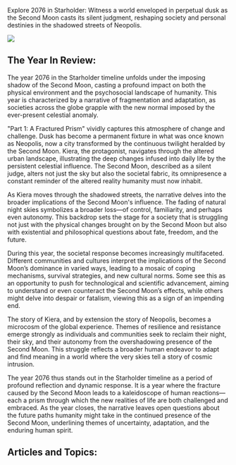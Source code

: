 Explore 2076 in Starholder: Witness a world enveloped in perpetual dusk as the Second Moon casts its silent judgment, reshaping society and personal destinies in the shadowed streets of Neopolis.

![](https://www.blockstar.com/wp-content/uploads/2024/06/2076-depop.png)

## The Year In Review:
The year 2076 in the Starholder timeline unfolds under the imposing shadow of the Second Moon, casting a profound impact on both the physical environment and the psychosocial landscape of humanity. This year is characterized by a narrative of fragmentation and adaptation, as societies across the globe grapple with the new normal imposed by the ever-present celestial anomaly.

"Part 1: A Fractured Prism" vividly captures this atmosphere of change and challenge. Dusk has become a permanent fixture in what was once known as Neopolis, now a city transformed by the continuous twilight heralded by the Second Moon. Kiera, the protagonist, navigates through the altered urban landscape, illustrating the deep changes infused into daily life by the persistent celestial influence. The Second Moon, described as a silent judge, alters not just the sky but also the societal fabric, its omnipresence a constant reminder of the altered reality humanity must now inhabit.

As Kiera moves through the shadowed streets, the narrative delves into the broader implications of the Second Moon's influence. The fading of natural night skies symbolizes a broader loss—of control, familiarity, and perhaps even autonomy. This backdrop sets the stage for a society that is struggling not just with the physical changes brought on by the Second Moon but also with existential and philosophical questions about fate, freedom, and the future.

During this year, the societal response becomes increasingly multifaceted. Different communities and cultures interpret the implications of the Second Moon’s dominance in varied ways, leading to a mosaic of coping mechanisms, survival strategies, and new cultural norms. Some see this as an opportunity to push for technological and scientific advancement, aiming to understand or even counteract the Second Moon’s effects, while others might delve into despair or fatalism, viewing this as a sign of an impending end.

The story of Kiera, and by extension the story of Neopolis, becomes a microcosm of the global experience. Themes of resilience and resistance emerge strongly as individuals and communities seek to reclaim their night, their sky, and their autonomy from the overshadowing presence of the Second Moon. This struggle reflects a broader human endeavor to adapt and find meaning in a world where the very skies tell a story of cosmic intrusion.

The year 2076 thus stands out in the Starholder timeline as a period of profound reflection and dynamic response. It is a year where the fracture caused by the Second Moon leads to a kaleidoscope of human reactions—each a prism through which the new realities of life are both challenged and embraced. As the year closes, the narrative leaves open questions about the future paths humanity might take in the continued presence of the Second Moon, underlining themes of uncertainty, adaptation, and the enduring human spirit.

## Articles and Topics:

